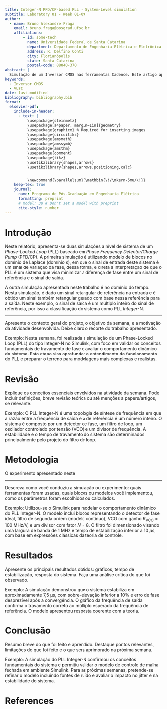 ```yaml
---
title: Integer-N PFD/CP-based PLL - System-Level simulation
subtitle: Laboratory 01 - Week 01-09
author:
  - name: Bruno Alexandre Fraga
    email: bruno.fraga@posgrad.ufsc.br
    affiliations: 
        - id: some-tech
          name: Universidade Federal de Santa Catarina
          department: Departamento de Engenharia Elétrica e Eletrônica
          address: R. Delfino Conti
          city: Florianópolis
          state: Santa Catarina
          postal-code: 88040-370
abstract: |
  Simulação de um Inversor CMOS nas ferramentas Cadence. Este artigo apresenta os arquivos que fazem parte da simulação e a análise realizada para responder às questões propostas.
keywords: 
  - Inversor CMOS
  - VLSI
date: last-modified
bibliography: bibliography.bib
format:
  elsevier-pdf:
    include-in-header:
      - text: |
          \usepackage{steinmetz}
          \usepackage[a4paper, margin=1in]{geometry}
          \usepackage{graphicx} % Required for inserting images
          \usepackage{circuitikz}
          \usepackage{amsmath}
          \usepackage{amssymb}
          \usepackage{amsthm}
          \usepackage{comment}
          \usepackage{tikz}
          \usetikzlibrary{shapes,arrows}
          \usetikzlibrary{shapes,arrows,positioning,calc}


          \newcommand{\parallelsum}{\mathbin{\!/\mkern-5mu/\!}}
    keep-tex: true
    journal:
      name: Programa de Pós-Graduação em Engenharia Elétrica
      formatting: preprint
      # model: 3p # Don't set a model with preprint
      cite-style: number
---
```


# Introdução

Neste relatório, apresenta-se duas simulações a nível de sistema de um *Phase-Locked Loop* (PLL) baseado em *Phase Frequency Detector/Charge Pump* (PFD/CP). A primeira simulação é utilizando modelo de blocos no domínio de Laplace (domínio $s$), em que o sinal de entrada deste sistema é um sinal de variação da fase, dessa forma, é direta a interpretação de que o PLL é um sistema que visa minimizar a diferença de fase entre um sinal de referência e o sinal de saída.

A outra simulação apresentada neste trabalho é no domínio do tempo. Nesta simulação, é dado um sinal retangular de referência na entrada e é obtido um sinal também retangular gerado com base nessa referência para a saída. Neste exemplo, o sinal de saída é um múltiplo inteiro do sinal de referência, por isso a classificação do sistema como PLL *Integer*-N.

---

Apresente o contexto geral do projeto, o objetivo da semana, e a motivação da atividade desenvolvida. Deixe claro o recorte do trabalho apresentado.

Exemplo:
Nesta semana, foi realizada a simulação de um Phase-Locked Loop (PLL) do tipo Integer-N no Simulink, com foco em validar os conceitos fundamentais de travamento de fase e avaliar o comportamento dinâmico do sistema. Esta etapa visa aprofundar o entendimento do funcionamento do PLL e preparar o terreno para modelagens mais complexas e realistas.

# Revisão

Explique os conceitos essenciais envolvidos na atividade da semana. Pode incluir definições, breve revisão teórica ou até menções a papers/artigos, se relevante.

Exemplo:
O PLL Integer-N é uma topologia de síntese de frequência em que a razão entre a frequência de saída e a de referência é um número inteiro. O sistema é composto por um detector de fase, um filtro de loop, um oscilador controlado por tensão (VCO) e um divisor de frequência. A estabilidade e o tempo de travamento do sistema são determinados principalmente pelo projeto do filtro de loop.



# Metodologia

O experimento apresentado neste 

---

Descreva como você conduziu a simulação ou experimento: quais ferramentas foram usadas, quais blocos ou modelos você implementou, como os parâmetros foram escolhidos ou calculados.

Exemplo:
Utilizou-se o Simulink para modelar o comportamento dinâmico do PLL Integer-N. O modelo inclui blocos representando o detector de fase ideal, filtro de segunda ordem (modelo contínuo), VCO com ganho $K_\text{VCO}=100$ MHz/V, e um divisor com fator $N=8$. O filtro foi dimensionado visando uma largura de banda de 1 MHz e tempo de estabilização inferior a 10 $\mu\text{s}$, com base em expressões clássicas da teoria de controle.

# Resultados

Apresente os principais resultados obtidos: gráficos, tempo de estabilização, resposta do sistema. Faça uma análise crítica do que foi observado.

Exemplo:
A simulação demonstrou que o sistema estabiliza em aproximadamente 7,5 μs, com sobre-elevação inferior a 10% e erro de fase desprezível após a convergência. O gráfico da frequência de saída confirma o travamento correto ao múltiplo esperado da frequência de referência. O modelo apresentou resposta coerente com a teoria.



# Conclusão

Resumo breve do que foi feito e aprendido. Destaque pontos relevantes, limitações do que foi feito e o que será aprimorado na próxima semana.

Exemplo:
A simulação do PLL Integer-N confirmou os conceitos fundamentais do sistema e permitiu validar o modelo de controle de malha fechada em ambiente Simulink. Para as próximas semanas, pretende-se refinar o modelo incluindo fontes de ruído e avaliar o impacto no jitter e na estabilidade do sistema.



# References {-}
